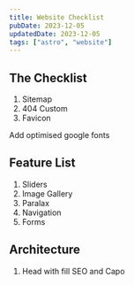 ```yaml
---
title: Website Checklist
pubDate: 2023-12-05
updatedDate: 2023-12-05
tags: ["astro", "website"]
---
```


## The Checklist

1. Sitemap
2. 404 Custom
3. Favicon

Add optimised google fonts

## Feature List

1. Sliders
2. Image Gallery
3. Paralax
4. Navigation
5. Forms

## Architecture

1. Head with fill SEO and Capo
